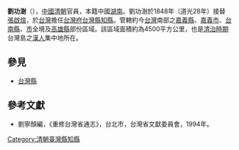 '''劉功澍'''（{{bd|？||？||}}），[[中國|中國]][[清朝|清朝]]官員，本籍中國[[湖南|湖南]]。劉功澍於1848年（道光28年）接替[[張啟煊|張啟煊]]，於[[台灣|台灣]]擔任[[台灣府|台灣府]][[台灣縣|台灣縣]][[知縣|知縣]]。管轄約今[[台灣|台灣]]南部之[[嘉義縣|嘉義縣]]、[[嘉義市|嘉義市]]、[[台南縣|台南縣]]、[[台南市|市]]全境及[[高雄縣|高雄縣]]部份區域。該區域面積約為4500平方公里，也是[[台灣清治時期|清治時期]]台灣島之[[漢人|漢人]]集中地所在。
{{start box}}
{{s-before|[[張啟煊|張啟煊]]}}
{{s-title|[[台灣府|台灣府]][[台灣縣|台灣縣]][[知縣|知縣]] |1848年上任}}
{{s-after|[[胡國榮|胡國榮]]}}
{{end box}}

==參見==
*[[台灣縣|台灣縣]]

==參考文獻==
*劉寧顏編，《重修台灣省通志》，台北市，台灣省文獻委員會，1994年。

[[Category:清朝臺灣縣知縣|Category:清朝臺灣縣知縣]]